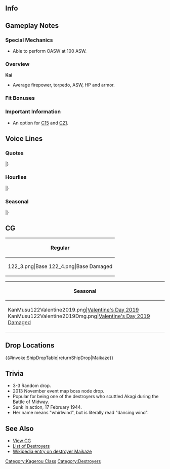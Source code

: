==Info==
{{KanmusuInfo|ID=119}}
{{KanmusuInfo|ID=119a}}

==Gameplay Notes==
===Special Mechanics===
* Able to perform OASW at 100 ASW.

===Overview===
'''Kai'''
* Average firepower, torpedo, ASW, HP and armor.  

===Fit Bonuses===
{{:{{BASEPAGENAME}}/Equipment Bonuses}}
{{clear}}

===Important Information===
* An option for [[Quests#C15|C15]] and [[Quests#C21|C21]].

==Voice Lines==
===Quotes===
{{ShipquoteHeader}}
{{ShipquoteKai
|scenario = Introduction
|origin = こんにちはー！陽炎型駆逐艦舞風ですー。暗い雰囲気は苦手です！
|translation = Hello~! I'm the Kagerou-class destroyer, Maikaze. I'm don't like gloomy atmospheres!
|audio = Maikaze-Introduction.ogg
}}
{{ShipquoteKai
|scenario = Library
|origin = 陽炎型駆逐艦の舞風よ。
ミッドウェーから南方作戦まで、戦場で舞い続けたの。同じ陽炎型の野分とは仲良しよ。
あのトラック島が襲撃された時も近くにいてくれたわ。
|translation = I'm the Kagerou-class destroyer, Maikaze.
I danced through the battlefields from Midway to the Southern Operations.<ref>[https://ja.wikipedia.org/wiki/%E5%8D%97%E6%96%B9%E4%BD%9C%E6%88%A6 Southern Operations] were the IJN campaign to take South East Asia and Oceania.</ref> I was really close friends with another Kagerou-class, Nowaki.
She was really close to me when Truk Island was attacked.<ref>During [https://en.wikipedia.org/wiki/Operation_Hailstone Operation Hailstone], the convoy that was being escorted by Nowaki, Maikaze and Katori was attacked by the USS Minneapolis, New Orleans and New Jersey. Only Nowaki survived.</ref>
|audio = Maikaze-Library.ogg
}}
{{ShipquoteKai
|scenario = Secretary 1
|origin = おはようございますー！って今何時？まぁいっかー！
|translation = Good morning~! Wait, what time is it now? Oh well~!
|audio = Maikaze-Secretary_1.ogg
}}
{{ShipquoteKai
|scenario = Secretary 2
|origin = あれぇー？元気ないぞー？
|translation = Oh ho? Are you feeling down~?
|audio = Maikaze-Secretary_2.ogg
}}
{{ShipquoteKai
|scenario = Secretary 3
|origin = お、提督ノリがいいね、一緒に踊る？
|translation = Oh, you're in a good mood, Admiral. Shall we dance?<ref>Her name means 'whirlwind', translated literally it can be read as 'dancing wind'. She has a thing about dancing.</ref>
|audio = Maikaze-Secretary_3.ogg
}}
{{ShipquoteKai
|scenario = Secretary Idle
|origin = ねぇ～、踊らないの提督ぅ～？
|translation = Hey~, don't you want to dance with me, Admiral~?
|audio = Maikaze-Idle.ogg
}}
{{ShipquoteKai
|scenario = Secretary (Married)
|origin = 提督ー、私と一緒に踊ろうよー！
|translation = Dance with me, Admiral~!
|audio = Maikaze-Wedding_Line.ogg
}}
{{ShipquoteKai
|scenario = Wedding
|origin = 提督にだけ言うけど私…本当は、怖くて仕方ないの…だから、踊りで紛らわせているの…でもね、提督の側にいれば、何だか大丈夫…ずっと近くにいても、いいですか？
|translation = There's something I need to tell you, Admiral... But truthfully, I can't help but be scared... So I distract myself by dancing... But you know, everything feels fine when you're by my side, Admiral... Don't ever leave me, alright?
|audio = Maikaze-Wedding.ogg
}}
{{ShipquoteKai
|scenario = Player's Score
|origin = 郵便でーす　なーんてねー
|translation = You've got mail~ Just kidding~
|audio = Maikaze-Looking_At_Scores.ogg
}}
{{ShipquoteKai
|scenario = Joining the Fleet
|origin = ナイス判断、提督ぅ！
|translation = Nice call, Admiral!
|audio = Maikaze-Joining_A_Fleet.ogg
}}
{{ShipquoteKai
|scenario = Equipment 1
|origin = あたしってば、強くなりすぎぃ！
|translation = I've become too strong~!
|audio = Maikaze-Equipment_1.ogg
}}
{{ShipquoteKai
|scenario = Equipment 2
|origin = 改造した艦はでかいぞ。なんてね。
|translation = Remodelled ships are big. Just kidding.
|audio = Maikaze-Equipment_2.ogg
}}
{{ShipquoteKai
|scenario = Equipment 3
|origin = やるじゃない！
|translation = I can do this!
|audio = Maikaze-Equipment_3.ogg
}}
{{ShipquoteKai
|scenario = Supply
|origin = また、踊れますね！
|translation = I'm going to dance more~!
|audio = Maikaze-Supply.ogg
}}
{{ShipquoteKai
|scenario = Docking (Minor Damage)
|origin = 踊った後はご飯がおいしいの～
|translation = Meals after dancing are delicious~
|audio = Maikaze-Docking_Minor.ogg
}}
{{ShipquoteKai
|scenario = Docking (Major Damage)
|origin = 踊りすぎた...全身マッサージよろしくね。
|translation = I danced too much... Give me a full body massage alright.
|audio = Maikaze-Docking_Major.ogg
}}
{{ShipquoteKai
|scenario = Construction
|origin = 建造、終わりましたぁー
|translation = Construction is complete~
|audio = Maikaze-Construction.ogg
}}
{{ShipquoteKai
|scenario = Returning from Sortie
|origin = 我が精鋭艦隊が母港に戻りましたぁー！
|translation = My elite fleet has returned to port~!
|audio = Maikaze-Returning_From_Sortie.ogg
}}
{{ShipquoteKai
|scenario = Starting a Sortie
|origin = 舞風、いっきまーす！
|translation = Maikaze, heading out~!
|audio = Maikaze-Starting_A_Sortie.ogg
}}
{{ShipquoteKai
|scenario = Starting a Battle
|origin = さぁ、華麗に踊りましょう！
|translation = Come, let's dance brilliantly!
|audio = Maikaze-Battle_Start.ogg
}}
{{ShipquoteKai
|scenario = Attack
|origin = それっ、ワン・ツー
|translation = Now, one~, two~<ref>She's timing dance steps.</ref>
|audio = Maikaze-Attack.ogg
}}
{{ShipquoteKai
|scenario = Night Battle Attack
|origin = さあ華麗に舞うわよー！
|translation = Come, let's have a magnificent whirl!<ref>"舞う" also means "dance" but originally referred specifically to whirling dances.</ref>
|audio = Maikaze-Night_Attack.ogg
}}
{{ShipquoteKai
|scenario = Night Battle
|origin = そこで大きくジャンプ＆ターン！
|translation = And now do a huge jump and turn!
|audio = Maikaze-Night_Battle.ogg
}}
{{ShipquoteKai
|scenario = MVP
|origin = 提督！・・・次もまた、舞風と一緒に踊ってくれますか？
|translation = Admiral! ...Will you dance with me next time too?
|audio = Maikaze-MVP.ogg
}}
{{ShipquoteKai
|scenario = Minor Damage 1
|origin = あっ、足を挫いた…
|translation = Ah, I sprained my foot...
|audio = Maikaze-Minor_Damage_1.ogg
}}
{{ShipquoteKai
|scenario = Minor Damage 2
|origin = やだ…これじゃうまく踊れない。
|translation = No... I can't dance well like this.
|audio = Maikaze-Minor_Damage_2.ogg
}}
{{ShipquoteKai
|scenario = Major Damage
|origin = これじゃ踊ったら、見えちゃうじゃない。
|translation = If I dance like this, won't you see it?
|audio = Maikaze-Major_Damage.ogg
}}
{{ShipquoteKai
|scenario = Sunk
|origin = 野分・・・どこ？助けてよぅ。嫌ぁ・・・沈むのだけは嫌ぁ！
|translation = Where are you... Nowaki? Save me. No... anything but sinking!
|audio = Maikaze-Sunk.ogg
}}
|} <references/>

{{clear}}

===Hourlies===
{{ShipquoteHeader | type = hourly}}
{{ShipquoteKai
|scenario = 00:00 
|origin = 午前0時、日付が変わりましたー！
|translation = Midnigt, the date has changed~!
|audio = Maikaze-00.ogg
}}
{{ShipquoteKai
|scenario = 01:00 
|origin = 午前1時を、舞風がお知らせしますねー
|translation = I'm just letting you know it's 1am.
|audio = Maikaze-01.ogg
}}
{{ShipquoteKai
|scenario = 02:00 
|origin = 午前2時かー。そろそろ寝ないと、ねぇ？
|translation = 2am huh~ Almost time to sleep right?
|audio = Maikaze-02.ogg
}}
{{ShipquoteKai
|scenario = 03:00 
|origin = 午前3時です。お肌に悪いかも、ってー
|translation = It's 3am. This is probably bad for my skin.
|audio = Maikaze-03.ogg
}}
{{ShipquoteKai
|scenario = 04:00 
|origin = 午前4時、提督ー、そろそろほんと、朝になっちゃうからー
|translation = 4am, It's almost morning, Admiral~
|audio = Maikaze-04.ogg
}}
{{ShipquoteKai
|scenario = 05:00 
|origin = 夜明けです。午前5時になりましたー
|translation = It's dawn. It's now 5am.
|audio = Maikaze-05.ogg
}}
{{ShipquoteKai
|scenario = 06:00 
|origin = 朝です！午前6時です！提督、朝ご飯の用意しますね
|translation = It's morning! It's 6am! I'll go make breakfast, Admiral.
|audio = Maikaze-06.ogg
}}
{{ShipquoteKai
|scenario = 07:00 
|origin = 舞風が、午前7時をお知らせします！
|translation = I'm just letting you know that it's 7am!
|audio = Maikaze-07.ogg
}}
{{ShipquoteKai
|scenario = 08:00 
|origin = 午前8時になりましたー！今日も一日、頑張りましょうー！
|translation = It's now 8am~! Let's work hard everyday~!
|audio = Maikaze-08.ogg
}}
{{ShipquoteKai
|scenario = 09:00 
|origin = 9時です。舞風は、そろそろ踊りたいなぁ
|translation = It's 9 o'clock. I want to dance soon.
|audio = Maikaze-09.ogg
}}
{{ShipquoteKai
|scenario = 10:00 
|origin = 午前10時です。いい風ねー
|translation = It's 10am. This is a nice wind~
|audio = Maikaze-10.ogg
}}
{{ShipquoteKai
|scenario = 11:00 
|origin = 午前11時です！そろそろ、小腹がすいてきたー、かもー……
|translation = It's 11am! I think I'm going to be hungry soon...
|audio = Maikaze-11.ogg
}}
{{ShipquoteKai
|scenario = 12:00 
|origin = 午後零時をお知らせします。ランチ、何にする？
|translation = It's now 12pm. What do you want for lunch?
|audio = Maikaze-12.ogg
}}
{{ShipquoteKai
|scenario = 13:00 
|origin = 午後1時です。食べたら動かないと、ほら、ワン・ツー！
|translation = It's 1pm. You've got to get moving after eating. Come on, one, two~!
|audio = Maikaze-13.ogg
}}
{{ShipquoteKai
|scenario = 14:00 
|origin = 午後2時！頑張って行きましょー！
|translation = 2pm! Let's give it our best~!
|audio = Maikaze-14.ogg
}}
{{ShipquoteKai
|scenario = 15:00 
|origin = ポーン。舞風が、午後三時をお知らせします。
|translation = Boing! I'm just letting you know it's 3pm.
|audio = Maikaze-15.ogg
}}
{{ShipquoteKai
|scenario = 16:00 
|origin = 午後4時です。そろそろ夕方ですねー
|translation = It's 4pm. It's almost evening huh~
|audio = Maikaze-16.ogg
}}
{{ShipquoteKai
|scenario = 17:00 
|origin = 午後5時になりました。そろそろ日没です
|translation = It's now 5pm. It's almost sunset.
|audio = Maikaze-17.ogg
}}
{{ShipquoteKai
|scenario = 18:00 
|origin = 午後6時です！晩ご飯は何にしよっかー？舞風は、カツレツとかがいいなぁー！
|translation = It's 6pm! What should we have for dinner? I think something like cutlets would be nice~!<ref>[https://en.wikipedia.org/wiki/Cutlet Cutlet] is breaded, deep fried meat usually made with beef.</ref>
|audio = Maikaze-18.ogg
}}
{{ShipquoteKai
|scenario = 19:00 
|origin = 午後7時です！提督、ご飯タイムですよ！仕事も艦これも、ちょっとお休み！
|translation = It's 7pm! It's mealtime, Admiral! It's time to take a little break from work and KanColle!
|audio = Maikaze-19.ogg
}}
{{ShipquoteKai
|scenario = 20:00 
|origin = 午後8時をお知らせしますね！はぁ～……
|translation = Just letting you know it's 8pm! *siiigh*...
|audio = Maikaze-20.ogg
}}
{{ShipquoteKai
|scenario = 21:00 
|origin = 舞風が、午後9時をお知らせします。そろそろ、夜戦の時間ね！
|translation = I'm just letting you know it's 9pm. It's almost time for night battles.
|audio = Maikaze-21.ogg
}}
{{ShipquoteKai
|scenario = 22:00 
|origin = 午後10時です！夜のダンスタイムですね。夜戦に行きます？
|translation = It's 10pm! It's time for a night dance. Shall go have a night battle?
|audio = Maikaze-22.ogg
}}
{{ShipquoteKai
|scenario = 23:00 
|origin = 午後11時になりましたぁー。提督、そろそろ休まなくて大丈夫ー？
|translation = It's now 11pm. Are you fine without a break soon, Admiral?
|audio = Maikaze-23.ogg
}}
|} <references/>

{{clear}}

===Seasonal===
{{SeasonalHeaderOld}}
{{SeasonalQuote
|scenario = [[Seasonal/White_Day_2015|White Day 2015]]
|origin = あ、これ、舞風にくれるの？提督、ありがと！嬉しいな～、踊ろう、踊ろうよ！
|translation =	Ah, is this for me? Thank you, Admiral! I’m happy. Come on, let’s go dance!
|audio = Maikaze_White_Day_2016.ogg
|notes = 
}}
{{SeasonalQuote
|scenario = [[Seasonal/Second_Anniversary|2nd Anniversary]]
|origin =提督、今日は素敵な、大切な日じゃない？舞風と踊ろうよ！ねー。それ、ワン、ツー！
|translation =	Isn’t today a special and wonderful day, Admiral? Dance with me! Hey. Now, one, two!
|audio = 119_Maikaze_2ndAnniv.mp3
|notes = 
}}
{{SeasonalQuote
|scenario = [[Seasonal/Early_Summer_Season_Update|Early Summer 2015]]
|origin = もうすぐ夏ですねぇ提督。夏は、どんなステップで踊る？ん～、どうしようか？ねえ、提督？
|translation =	It’s almost summer, Admiral. What shall we dance in summer? Hmm, what should I do? Hey, Admiral?
|audio = Maikaze_Early_Summer_HQ_1.ogg
|notes =
}}
{{SeasonalQuote
|scenario = [[Seasonal/Mid_Summer_Season_Update|Midsummer 2015]]
|origin = 夏が来ました～！ それ ワン～ツ～！あぁ、香取～！また一緒に踊る～？
|translation =	Summer is here~! Now, one, two~! Ah, Katori~! Want to dance with me again~?
|audio = Maikaze_Mid_Summer.ogg
|notes =
}}
{{SeasonalQuote
|scenario = [[Seasonal/Early_Autumn_2015_Seasonal_Update|Early Autumn 2015]]
|origin = のわっちのわっち、秋だねー。秋はお芋が美味しいよねー。あぁ、太らないようにしないとね！
|translation =	Nowacchi, Nowacchi, it’s autumn. Sweet potatoes in autumn are delicious. Ah, I’ll have to be careful not to gain weight!
|audio = Maikaze_Early_Autumn2015.ogg
|notes =
}}
{{SeasonalQuote
|scenario = [[Seasonal/Christmas_2015|Christmas 2015]]
|origin = 提督！クリスマスだよ、クリスマス！踊ろうよ！ね？ワンツー、ワンツー！
|translation =	Admiral! It’s Christmas now! Let’s dance! Alright? One, two, one two!
|audio = Maikaze_Christmas_2015_Sec1.ogg
|notes =
}}
{{SeasonalQuote
|scenario = [[Seasonal/New_Year_2016|New Year 2016]]
|origin = 明けましておめでとうございます！提督！新年も、舞風と一緒に踊ろょ！ね！
|translation =	Happy New Year! Admiral! Dance with me this year too! Hey!
|audio = Maikaze_New_Years_Day_2016.ogg
|notes = 
}}
{{SeasonalQuote
|scenario = [[Seasonal/New_Year_2016|New Year 2016]]
|origin = 司令、新年あけまして、おめでとうございます。本年も、第四駆逐隊、どうぞよろしくご指導をお願いいたします。あと、わたしも。
|translation =	Happy New Year, Commander. Please take care of Destroyer Division 4 again this year. Oh, and me too.
|audio = Maikaze_New_Years_Day_2016.ogg
|notes = 
}}
{{SeasonalQuote
|scenario = [[Seasonal/Setsubun_2016|Setsubun 2016]]
|origin = 節分かぁ…よぉし、舞風、鬼役やるね！ワンツー、ワンツー♪ふふっ、当ったらないよぉ♪
|translation =	It’s Setsubun… Alright, I’ll play the Oni! One, two; one, two♪ Fufu~ You can’t hit me~♪
|audio = Maikaze_Setsubun_2016_Sec1.ogg
|notes = 
}}
{{SeasonalQuote
|scenario = [[Seasonal/Valentine%27s_Day_2016|Valentine’s Day 2016]]
|origin = はい、提督。舞風のチョコ食べるでしょ？はい、あげます。食べて食べてぇ！
|translation =	Yes, Admiral. Do you want to have my chocolates? Here you go. Eat up, eat up!
|audio = Maikaze_Valentine_Sec1.ogg
|notes = 
}}
{{SeasonalQuote
|scenario = [[Seasonal/Rainy_Season_2016|Rainy Season 2016]]
|origin = 雨の季節ですね。うぅ… のわっち、こんな日は一緒に踊ろうよ？ えぇ、狭いから駄目？おケチ！
|translation =	It’s the season for rain. Urgh… Shall we dance together on a day like this, Nowacchi? Eh, it’s cramped so we can’t? Spoilsport!
|audio = Maikaze_Rainy_Season_2016_Sec1.mp3
|notes = 
}}
{{SeasonalQuote
|scenario = [[Seasonal/Coming_of_Spring_2017|Spring 2017]]
|origin = よーし！春だ春！提督、踊ろう踊ろう！ほら、桜の下でワン、ツー、ワン、ツー！
|translation =	Alriiiigh! It’s spring now! Come and dance with me, Admiral! Come on, let’s one, two, one, two under the cherry blossoms!
|audio = Maikaze_Spring_2017_Sec1.mp3
|notes = 
}}
{{SeasonalQuote
|scenario = [[Seasonal/Fourth_Anniversary|4th Anniversary]]
|origin = 四周年、おめでとうございます！提督、そしてのわっちも！さあ、踊ろう？それ、ワン、ツー！
|translation =	Congratulations on the 4th Anniversary! To you and Nowacchi, Admiral! Now, shall we dance? Come on, one, two!
|audio = Maikaze_4th_Anniversary_Sec1_2017.mp3
|notes = 
}}
{{SeasonalQuote
|scenario = [[Seasonal/Saury_2017|Saury Festival 2017]]
|origin = えひっ！秋刀魚漁だって、踊りながら行けるよ！それ、ワンツー…舞台照明はお願いね。
|translation =	Ehe! I can dance while saury fishing too! Now, one, two… Light the stage lighting please. 
|audio = Maikaze_Sec1_Saury_2017.mp3
|notes = 
}}
|}<references/>

{{clear}}

==CG==
{| class="mw-collapsible mw-collapsed wikitable" style="width: 100%;"
!Regular
|-
|<gallery>
122_3.png|Base
122_4.png|Base Damaged
</gallery>
|}

{| class="mw-collapsible mw-collapsed wikitable" style="width: 100%;"
!Seasonal
|-
|<gallery>
KanMusu122Valentine2019.png|[[Seasonal/Valentine%27s_Day_2019|Valentine's Day 2019]]
KanMusu122Valentine2019Dmg.png|[[Seasonal/Valentine%27s_Day_2019|Valentine's Day 2019 Damaged]]
</gallery>
|}

==Drop Locations==
{{#invoke:ShipDropTable|returnShipDrop|Maikaze}}

==Trivia==
*3-3 Random drop.
*2013 November event map boss node drop.
*Popular for being one of the destroyers who scuttled Akagi during the Battle of Midway.
*Sunk in action, 17 February 1944.
*Her name means "whirlwind", but is literally read "dancing wind".

==See Also==
*[[{{PAGENAMEE}}/Gallery|View {{PAGENAME}} CG]]
*[[EliteDD|List of Destroyers]]
*[[wikipedia:Japanese_destroyer_Maikaze|Wikipedia entry on destroyer Maikaze]]
{{shiplist}}
[[Category:Kagerou Class]]
[[Category:Destroyers]]